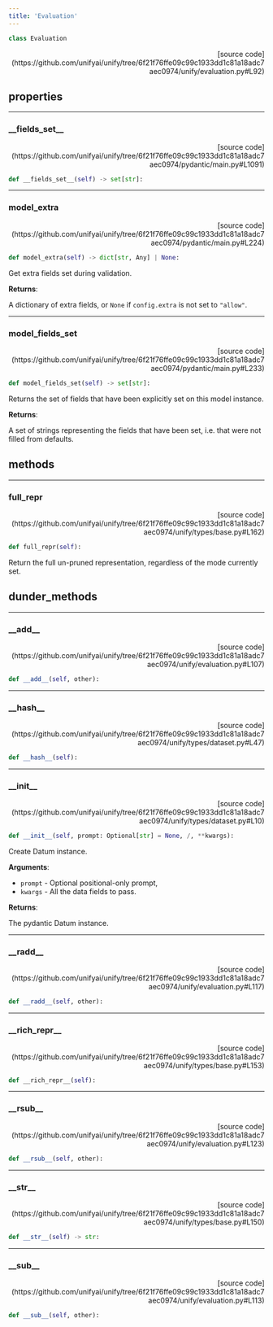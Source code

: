 ```yaml
---
title: 'Evaluation'
---
```


```python
class Evaluation
```

<p align="right">[source code](https://github.com/unifyai/unify/tree/6f21f76ffe09c99c1933dd1c81a18adc7aec0974/unify/evaluation.py#L92)</p>



## properties

---

### \_\_fields\_set\_\_

<p align="right">[source code](https://github.com/unifyai/unify/tree/6f21f76ffe09c99c1933dd1c81a18adc7aec0974/pydantic/main.py#L1091)</p>

```python
def __fields_set__(self) -> set[str]:
```



---

### model\_extra

<p align="right">[source code](https://github.com/unifyai/unify/tree/6f21f76ffe09c99c1933dd1c81a18adc7aec0974/pydantic/main.py#L224)</p>

```python
def model_extra(self) -> dict[str, Any] | None:
```

Get extra fields set during validation.

**Returns**:

A dictionary of extra fields, or `None` if `config.extra` is not set to `"allow"`.

---

### model\_fields\_set

<p align="right">[source code](https://github.com/unifyai/unify/tree/6f21f76ffe09c99c1933dd1c81a18adc7aec0974/pydantic/main.py#L233)</p>

```python
def model_fields_set(self) -> set[str]:
```

Returns the set of fields that have been explicitly set on this model instance.

**Returns**:

A set of strings representing the fields that have been set,
i.e. that were not filled from defaults.

## methods

---

### full\_repr

<p align="right">[source code](https://github.com/unifyai/unify/tree/6f21f76ffe09c99c1933dd1c81a18adc7aec0974/unify/types/base.py#L162)</p>

```python
def full_repr(self):
```

Return the full un-pruned representation, regardless of the mode currently set.

## dunder_methods

---

### \_\_add\_\_

<p align="right">[source code](https://github.com/unifyai/unify/tree/6f21f76ffe09c99c1933dd1c81a18adc7aec0974/unify/evaluation.py#L107)</p>

```python
def __add__(self, other):
```



---

### \_\_hash\_\_

<p align="right">[source code](https://github.com/unifyai/unify/tree/6f21f76ffe09c99c1933dd1c81a18adc7aec0974/unify/types/dataset.py#L47)</p>

```python
def __hash__(self):
```



---

### \_\_init\_\_

<p align="right">[source code](https://github.com/unifyai/unify/tree/6f21f76ffe09c99c1933dd1c81a18adc7aec0974/unify/types/dataset.py#L10)</p>

```python
def __init__(self, prompt: Optional[str] = None, /, **kwargs):
```

Create Datum instance.

**Arguments**:

- `prompt` - Optional positional-only prompt,
- `kwargs` - All the data fields to pass.



**Returns**:

The pydantic Datum instance.

---

### \_\_radd\_\_

<p align="right">[source code](https://github.com/unifyai/unify/tree/6f21f76ffe09c99c1933dd1c81a18adc7aec0974/unify/evaluation.py#L117)</p>

```python
def __radd__(self, other):
```



---

### \_\_rich\_repr\_\_

<p align="right">[source code](https://github.com/unifyai/unify/tree/6f21f76ffe09c99c1933dd1c81a18adc7aec0974/unify/types/base.py#L153)</p>

```python
def __rich_repr__(self):
```



---

### \_\_rsub\_\_

<p align="right">[source code](https://github.com/unifyai/unify/tree/6f21f76ffe09c99c1933dd1c81a18adc7aec0974/unify/evaluation.py#L123)</p>

```python
def __rsub__(self, other):
```



---

### \_\_str\_\_

<p align="right">[source code](https://github.com/unifyai/unify/tree/6f21f76ffe09c99c1933dd1c81a18adc7aec0974/unify/types/base.py#L150)</p>

```python
def __str__(self) -> str:
```



---

### \_\_sub\_\_

<p align="right">[source code](https://github.com/unifyai/unify/tree/6f21f76ffe09c99c1933dd1c81a18adc7aec0974/unify/evaluation.py#L113)</p>

```python
def __sub__(self, other):
```

